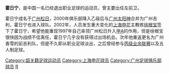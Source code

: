 {{Football player infobox
| playername = 霍日宁
| image = 
| fullname = 霍日宁
| englishfullname = Huo Rining
| nickname =
| dateofbirth ={{birth date and age|1974|5|14}}
| height={{height|m=1.68}}
| countryofbirth = [[中国|中国]]
| cityofbirth = [[广东|广东]][[韶关|韶关]]
| currentclub  = 已退役
| position = 前卫
| youthyears = 
| youthclubs =
| years = 1994-2000年<br/>2001年<br/>2002年<br/>2003年
| clubs = [[广州松日|广州松日]]<br/>[[广州吉利|广州吉利]]<br/>[[上海申花|上海申花]]<br/>[[广州香雪|广州香雪]]
| caps(goals)=
}}
'''霍日宁'''{{BD|1974年|5月14日|||H}}，是中国一名已经退出职业足球的运动员，曾主要出任左前卫。

霍日宁成名于[[广州松日|广州松日]]，2000年俱乐部降入乙级后与[[广州太阳神|广州太阳神]]合并为广州吉利，霍日宁也进入球队。2002年，人员发生重大变化的[[上海申花|上海申花]]主教练[[徐根宝|徐根宝]]签下了霍日宁，希望他能重现1997年自己率领广州松日升入[[甲A联赛|甲A]]的作用，但是徐根宝很快因为战绩不佳离任，霍日宁几乎没有获得过出场机会。次年他重返更名为广州香雪的前吉利队，但是不久即从职业足球淡出，之后曾经参与[[中国足球丙级联赛|丙级业余联赛]]以及五人制足球。

{{DEFAULTSORT:HUO Rining}}
[[Category:韶关籍足球运动员|Category:韶关籍足球运动员]]
[[Category:上海申花球员|Category:上海申花球员]]
[[Category:广州足球俱乐部球员|Category:广州足球俱乐部球员]]
[[Category:霍姓|R]]